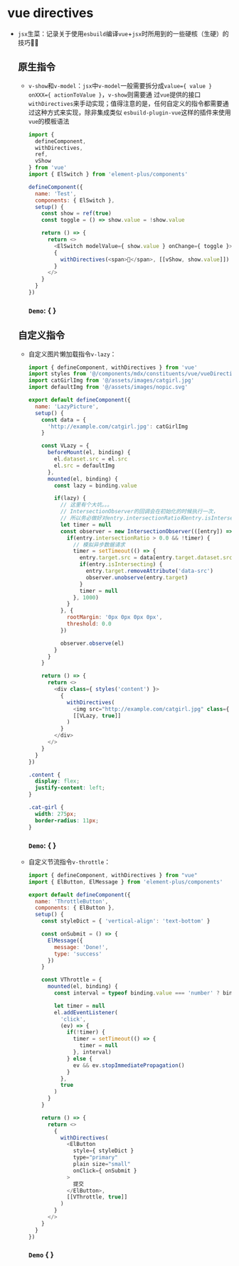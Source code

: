 
# vue directives

* `jsx`生菜：记录关于使用`esbuild`编译`vue`+`jsx`时所用到的一些硬核（生硬）的技巧🐛🦋

  ## 原生指令

  * `v-show`和`v-model`：`jsx`中`v-model`一般需要拆分成`value={ value } onXXX={ actionToValue }`，`v-show`则需要通
  过`vue`提供的接口`withDirectives`来手动实现；值得注意的是，任何自定义的指令都需要通过这种方式来实现，除非集成类似
  `esbuild-plugin-vue`这样的插件来使用`vue`的模板语法
    ```javascript
    import {
      defineComponent,
      withDirectives,
      ref,
      vShow
    } from 'vue'
    import { ElSwitch } from 'element-plus/components'

    defineComponent({
      name: 'Test',
      components: { ElSwitch },
      setup() {
        const show = ref(true)
        const toggle = () => show.value = !show.value

        return () => {
          return <>
            <ElSwitch modelValue={ show.value } onChange={ toggle }></ElSwitch>
            {
              withDirectives(<span>🙈</span>, [[vShow, show.value]])
            }
          </>
        }
      }
    })
    ```

    ### `Demo`: { <VShowAndVModelDemo></VShowAndVModelDemo> }

  ## 自定义指令

  * 自定义图片懒加载指令`v-lazy`：
    ```javascript
    import { defineComponent, withDirectives } from 'vue'
    import styles from '@/components/mdx/constituents/vue/vueDirectiveVLazy/index.module.css'
    import catGirlImg from '@/assets/images/catgirl.jpg'
    import defaultImg from '@/assets/images/nopic.svg'

    export default defineComponent({
      name: 'LazyPicture',
      setup() {
        const data = {
          'http://example.com/catgirl.jpg': catGirlImg
        }

        const VLazy = {
          beforeMount(el, binding) {
            el.dataset.src = el.src
            el.src = defaultImg
          },
          mounted(el, binding) {
            const lazy = binding.value

            if(lazy) {
              // 这里有个大坑。。。
              // IntersectionObserver的回调会在初始化的时候执行一次，
              // 所以务必做好对entry.intersectionRatio和entry.isIntersecting的判断
              let timer = null
              const observer = new IntersectionObserver(([entry]) => {
                if(entry.intersectionRatio > 0.0 && !timer) {
                  // 模拟异步数据请求
                  timer = setTimeout(() => {
                    entry.target.src = data[entry.target.dataset.src]
                    if(entry.isIntersecting) {
                      entry.target.removeAttribute('data-src')
                      observer.unobserve(entry.target)
                    }
                    timer = null
                  }, 1000)
                }
              }, {
                rootMargin: '0px 0px 0px 0px',
                threshold: 0.0
              })

              observer.observe(el)
            }
          }
        }

        return () => {
          return <>
            <div class={ styles('content') }>
              {
                withDirectives(
                  <img src="http://example.com/catgirl.jpg" class={ styles('cat-girl') }></img>,
                  [[VLazy, true]]
                )
              }
            </div>
          </>
        }
      }
    })
    ```
    ```css
    .content {
      display: flex;
      justify-content: left;
    }

    .cat-girl {
      width: 275px;
      border-radius: 11px;
    }
    ```

    ### `Demo`: { <VLazyDemo></VLazyDemo> }
  
  * 自定义节流指令`v-throttle`：
    ```javascript
    import { defineComponent, withDirectives } from "vue"
    import { ElButton, ElMessage } from 'element-plus/components'

    export default defineComponent({
      name: 'ThrottleButton',
      components: { ElButton },
      setup() {
        const styleDict = { 'vertical-align': 'text-bottom' }

        const onSubmit = () => {
          ElMessage({
            message: 'Done!',
            type: 'success'
          })
        }

        const VThrottle = {
          mounted(el, binding) {
            const interval = typeof binding.value === 'number' ? binding.value : 1500

            let timer = null
            el.addEventListener(
              'click',
              (ev) => {
                if(!timer) {
                  timer = setTimeout(() => {
                    timer = null
                  }, interval)
                } else {
                  ev && ev.stopImmediatePropagation()
                }
              },
              true
            )
          }
        }

        return () => {
          return <>
            {
              withDirectives(
                <ElButton
                  style={ styleDict }
                  type="primary"
                  plain size="small"
                  onClick={ onSubmit }
                >
                  提交
                </ElButton>,
                [[VThrottle, true]]
              )
            }
          </>
        }
      }
    })
    ```
    ### `Demo` { <VThrottleDemo></VThrottleDemo> }